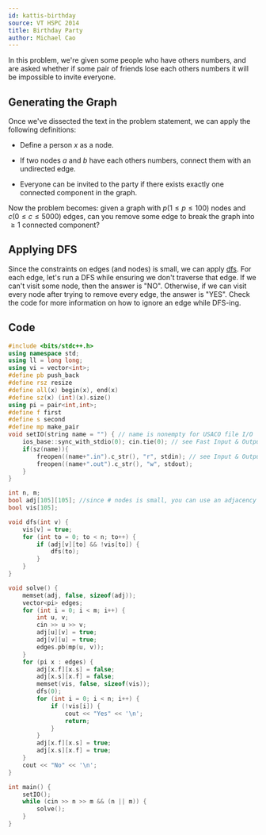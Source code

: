 ```yaml
---
id: kattis-birthday
source: VT HSPC 2014
title: Birthday Party
author: Michael Cao
---
```


In this problem, we're given some people who have others numbers, and are asked whether if some pair of friends lose each others numbers it will be impossible to invite everyone.

## Generating the Graph

Once we've dissected the text in the problem statement, we can apply the following definitions:

- Define a person $x$ as a node.

- If two nodes $a$ and $b$ have each others numbers, connect them with an undirected edge.

- Everyone can be invited to the party if there exists exactly one connected component in the graph.

Now the problem becomes: given a graph with $p (1 \leq p \leq 100)$ nodes and $c (0 \leq c \leq 5000)$ edges, can you remove some edge to break the graph into $\geq 1$ connected component?

## Applying DFS

Since the constraints on edges (and nodes) is small, we can apply [dfs](/silver/dfs/). For each edge, let's run a DFS while ensuring we don't traverse that edge. If we can't visit some node, then the answer is "NO". Otherwise, if we can visit every node after trying to remove every edge, the answer is "YES". Check the code for more information on how to ignore an edge while DFS-ing.

## Code
```cpp
#include <bits/stdc++.h>
using namespace std;
using ll = long long;
using vi = vector<int>;
#define pb push_back
#define rsz resize
#define all(x) begin(x), end(x)
#define sz(x) (int)(x).size()
using pi = pair<int,int>;
#define f first
#define s second
#define mp make_pair
void setIO(string name = "") { // name is nonempty for USACO file I/O
	ios_base::sync_with_stdio(0); cin.tie(0); // see Fast Input & Output
	if(sz(name)){
		freopen((name+".in").c_str(), "r", stdin); // see Input & Output
		freopen((name+".out").c_str(), "w", stdout);
	}
}

int n, m;
bool adj[105][105]; //since # nodes is small, you can use an adjacency matrix to easily delete edges
bool vis[105];

void dfs(int v) {
	vis[v] = true;
	for (int to = 0; to < n; to++) {
		if (adj[v][to] && !vis[to]) {
			dfs(to);
		}
	}
}

void solve() {
	memset(adj, false, sizeof(adj));
	vector<pi> edges;
	for (int i = 0; i < m; i++) {
		int u, v; 
		cin >> u >> v;
		adj[u][v] = true;
		adj[v][u] = true;
		edges.pb(mp(u, v));
	}
	for (pi x : edges) {
		adj[x.f][x.s] = false;
		adj[x.s][x.f] = false;
		memset(vis, false, sizeof(vis));
		dfs(0);
		for (int i = 0; i < n; i++) {
			if (!vis[i]) {
				cout << "Yes" << '\n';
				return;
			}
		}
		adj[x.f][x.s] = true;
		adj[x.s][x.f] = true;
	}
	cout << "No" << '\n';
}

int main() {
	setIO();
	while (cin >> n >> m && (n || m)) {
		solve(); 
	}
}
```
